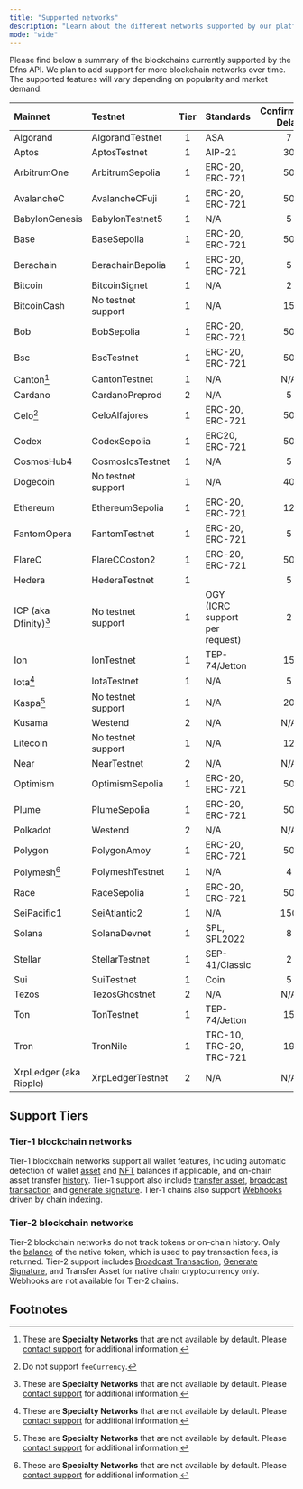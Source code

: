 ```yaml
---
title: "Supported networks"
description: "Learn about the different networks supported by our platform."
mode: "wide"
---
```


Please find below a summary of the blockchains currently supported by the Dfns API. 
We plan to add support for more blockchain networks over time. The supported features will vary depending on popularity and market demand.


| Mainnet                | Testnet            | <Tooltip tip="See below for more details">Tier</Tooltip> | Standards                      | <Tooltip tip="Confirmation Delay refers to the number of blocks that must be validated or mined after a transaction has been included in a block for that transaction to be indexed by Dfns. Tier-2 chains are not indexed so finality doesn't apply.">Confirmation Delay</Tooltip> | Testnet faucet example                                            |
| :--------------------- | :----------------- | :----------------------------------------------------------------------------: | :----------------------------- | :---------------------------------------------------------------------------------------------------------------------------------------------------------------------------------------------------------------------------------------------------------------------------------: | :---------------------------------------------------------------- |
| Algorand               | AlgorandTestnet    |                                       1                                        | ASA                            |                                                                                                                                          7                                                                                                                                          | https://bank.testnet.algorand.network/                            |
| Aptos                  | AptosTestnet       |                                       1                                        | AIP-21                         |                                                                                                                                         30                                                                                                                                          | https://www.aptosfaucet.com/                                      |
| ArbitrumOne            | ArbitrumSepolia    |                                       1                                        | ERC-20, ERC-721                |                                                                                                                                         50                                                                                                                                          | https://cloud.google.com/application/web3/faucet                  |
| AvalancheC             | AvalancheCFuji     |                                       1                                        | ERC-20, ERC-721                |                                                                                                                                         50                                                                                                                                          | https://faucets.chain.link/fuji                                   |
| BabylonGenesis         | BabylonTestnet5    |                                       1                                        | N/A                            |                                                                                                                                          5                                                                                                                                          | https://faucet.hoodscan.io/                                       |
| Base                   | BaseSepolia        |                                       1                                        | ERC-20, ERC-721                |                                                                                                                                         50                                                                                                                                          | https://docs.base.org/base-chain/tools/network-faucets            |
| Berachain              | BerachainBepolia   |                                       1                                        | ERC-20, ERC-721                |                                                                                                                                          5                                                                                                                                          | https://bepolia.faucet.berachain.com/                             |
| Bitcoin                | BitcoinSignet      |                                       1                                        | N/A                            |                                                                                                                                          2                                                                                                                                          | https://signetfaucet.com/                                         |
| BitcoinCash            | No testnet support |                                       1                                        | N/A                            |                                                                                                                                         15                                                                                                                                          |                                                                   |
| Bob                    | BobSepolia         |                                       1                                        | ERC-20, ERC-721                |                                                                                                                                         50                                                                                                                                          | https://faucets.chain.link/bob-testnet                            |
| Bsc                    | BscTestnet         |                                       1                                        | ERC-20, ERC-721                |                                                                                                                                         50                                                                                                                                          | https://www.bnbchain.org/en/testnet-faucet                        |
| Canton[^1]             | CantonTestnet      |                                       1                                        | N/A                            |                                                                                                                                         N/A                                                                                                                                         |                                                                   |
| Cardano                | CardanoPreprod     |                                       2                                        | N/A                            |                                                                                                                                          5                                                                                                                                          | https://docs.cardano.org/cardano-testnets/tools/faucet            |
| Celo[^2]               | CeloAlfajores      |                                       1                                        | ERC-20, ERC-721                |                                                                                                                                         50                                                                                                                                          | https://faucet.celo.org/alfajores                                 |
| Codex                  | CodexSepolia       |                                       1                                        | ERC20, ERC-721                 |                                                                                                                                         50                                                                                                                                          |                                                                   |
| CosmosHub4             | CosmosIcsTestnet   |                                       1                                        | N/A                            |                                                                                                                                          5                                                                                                                                          |                                                                   |
| Dogecoin               | No testnet support |                                       1                                        | N/A                            |                                                                                                                                         40                                                                                                                                          |                                                                   |
| Ethereum               | EthereumSepolia    |                                       1                                        | ERC-20, ERC-721                |                                                                                                                                         12                                                                                                                                          | https://cloud.google.com/application/web3/faucet/ethereum/sepolia |
| FantomOpera            | FantomTestnet      |                                       1                                        | ERC-20, ERC-721                |                                                                                                                                          5                                                                                                                                          | https://faucet.fantom.network/                                    |
| FlareC                 | FlareCCoston2      |                                       1                                        | ERC-20, ERC-721                |                                                                                                                                         50                                                                                                                                          | https://faucet.flare.network/coston2                              |
| Hedera                 | HederaTestnet      |                                       1                                        |                                |                                                                                                                                          5                                                                                                                                          |                                                                   |
| ICP (aka Dfinity)[^1]  | No testnet support |                                       1                                        | OGY (ICRC support per request) |                                                                                                                                          2                                                                                                                                          |                                                                   |
| Ion                    | IonTestnet         |                                       1                                        | TEP-74/Jetton                  |                                                                                                                                         15                                                                                                                                          |                                                                   |
| Iota[^1]               | IotaTestnet        |                                       1                                        | N/A                            |                                                                                                                                          5                                                                                                                                          | https://docs.iota.org/developer/getting-started/get-coins         |
| Kaspa[^1]              | No testnet support |                                       1                                        | N/A                            |                                                                                                                                         20                                                                                                                                          |                                                                   |
| Kusama                 | Westend            |                                       2                                        | N/A                            |                                                                                                                                         N/A                                                                                                                                         | https://faucet.polkadot.io/westend                                |
| Litecoin               | No testnet support |                                       1                                        | N/A                            |                                                                                                                                         12                                                                                                                                          |                                                                   |
| Near                   | NearTestnet        |                                       2                                        | N/A                            |                                                                                                                                         N/A                                                                                                                                         | https://near-faucet.io/                                           |
| Optimism               | OptimismSepolia    |                                       1                                        | ERC-20, ERC-721                |                                                                                                                                         50                                                                                                                                          | https://faucets.chain.link/optimism-sepolia                       |
| Plume                  | PlumeSepolia       |                                       1                                        | ERC-20, ERC-721                |                                                                                                                                         50                                                                                                                                          | https://faucets.chain.link/plume-testnet                          |
| Polkadot               | Westend            |                                       2                                        | N/A                            |                                                                                                                                         N/A                                                                                                                                         | https://faucet.polkadot.io/westend                                |
| Polygon                | PolygonAmoy        |                                       1                                        | ERC-20, ERC-721                |                                                                                                                                         50                                                                                                                                          | https://faucet.polygon.technology/                                |
| Polymesh[^1]          | PolymeshTestnet    |                                       1                                        | N/A                            |                                                                                                                                          4                                                                                                                                          | https://faucet.polygon.technology/                                |
| Race                   | RaceSepolia        |                                       1                                        | ERC-20, ERC-721                |                                                                                                                                         50                                                                                                                                          | https://www.l2faucet.com/race                                     |
| SeiPacific1            | SeiAtlantic2       |                                       1                                        | N/A                            |                                                                                                                                         150                                                                                                                                         | https://docs.sei.io/learn/faucet                                  |
| Solana                 | SolanaDevnet       |                                       1                                        | SPL, SPL2022                   |                                                                                                                                          8                                                                                                                                          | https://faucet.solana.com/                                        |
| Stellar                | StellarTestnet     |                                       1                                        | SEP-41/Classic                 |                                                                                                                                          2                                                                                                                                          | https://faucet.triangleplatform.com/stellar/testnet               |
| Sui                    | SuiTestnet         |                                       1                                        | Coin                           |                                                                                                                                          5                                                                                                                                          | https://faucet.sui.io/                                            |
| Tezos                  | TezosGhostnet      |                                       2                                        | N/A                            |                                                                                                                                         N/A                                                                                                                                         | https://faucet.ghostnet.teztnets.com/                             |
| Ton                    | TonTestnet         |                                       1                                        | TEP-74/Jetton                  |                                                                                                                                         15                                                                                                                                          | https://faucet.chainstack.com/ton-testnet-faucet                  |
| Tron                   | TronNile           |                                       1                                        | TRC-10, TRC-20, TRC-721        |                                                                                                                                         19                                                                                                                                          | https://faucet.triangleplatform.com/tron/nile                     |
| XrpLedger (aka Ripple) | XrpLedgerTestnet   |                                       2                                        | N/A                            |                                                                                                                                         N/A                                                                                                                                         | https://xrpl.org/resources/dev-tools/xrp-faucets                  |

## Support Tiers


### Tier-1 blockchain networks

Tier-1 blockchain networks support all wallet features, including automatic detection of wallet [asset](/api-reference/wallets/get-wallet-assets) and [NFT](/api-reference/wallets/get-wallet-nfts) balances if applicable, and on-chain asset transfer [history](/api-reference/wallets/get-wallet-history). Tier-1 support also include [transfer asset](/api-reference/wallets/transfer-asset), [broadcast transaction](/api-reference/wallets/broadcast-transaction) and [generate signature](/api-reference/keys/generate-signature). Tier-1 chains also support [Webhooks](/developers/webhooks) driven by chain indexing.

### Tier-2 blockchain networks

Tier-2 blockchain networks do not track tokens or on-chain history. Only the [balance](/api-reference/wallets/get-wallet-assets) of the native token, which is used to pay transaction fees, is returned. Tier-2 support includes [Broadcast Transaction](/api-reference/wallets/broadcast-transaction), [Generate Signature](/api-reference/keys/generate-signature), and Transfer Asset for native chain cryptocurrency only. Webhooks are not available for Tier-2 chains.

## Footnotes

[^1]: These are **Specialty Networks** that are not available by default. Please [contact support](https://support.dfns.co) for additional information.
[^2]: Do not support `feeCurrency`.

